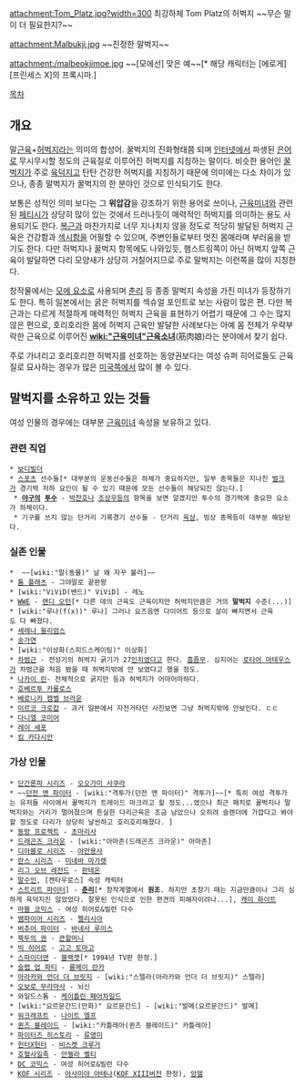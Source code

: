 attachment:Tom_Platz.jpg?width=300
최강하체 Tom Platz의 허벅지 ~~무슨 말이 더 필요한지?~~

attachment:Malbukji.jpg
~~진정한 말벅지~~

attachment:/malbeokjimoe.jpg
~~[모에선] 맞은 예~~[* 해당 캐릭터는 [에로게] [프린세스 X]의 프록시마.]

[[목차]]
== 개요 ==
말[[근육]]+[[허벅지]]라는 의미의 합성어. 꿀벅지의 진화형태쯤 되며 [[인터넷]]에서 파생된 [[은어]]로 무시무시할 정도의 근육질로 이루어진 허벅지를 지칭하는 말이다. 비슷한 용어인 [[꿀벅지]]가 주로 [[육덕]]지고 탄탄 건강한 허벅지를 지칭하기 때문에 의미에는 다소 차이가 있으나, 종종 말벅지가 꿀벅지의 한 분야인 것으로 인식되기도 한다.

보통은 성적인 의미 보다는 그 '''위압감'''을 강조하기 위한 용어로 쓰이나, [[근육미녀]]와 관련된 [[페티시]]가 상당히 많이 있는 것에서 드러나듯이 매력적인 허벅지를 의미하는 용도 사용되기도 한다. [[복근]]과 마찬가지로 너무 지나치지 않을 정도로 적당히 발달된 허벅지 근육은 건강함과 [[섹시]]함을 어필할 수 있으며, 주변인들로부터 멋진 몸매라며 부러움을 받기도 한다. 다만 허벅지나 꿀벅지 항목에도 나와있듯, 햄스트링쪽이 아닌 허벅지 앞쪽 근육이 발달하면 다리 모양새가 상당히 거칠어지므로 주로 말벅지는 이런쪽을 많이 지칭한다.

창작물에서는 [[모에 요소]]로 사용되며 [[춘리]] 등 종종 말벅지 속성을 가진 미녀가 등장하기도 한다. 특히 일본에서는 굵은 허벅지를 섹슈얼 포인트로 보는 사람이 많은 편. 다만 복근과는 다르게 적절하게 매력적인 허벅지 근육을 표현하기 어렵기 때문에 그 수는 많지 않은 편으로, 호리호리한 몸에 허벅지 근육만 발달한 사례보다는 아예 몸 전체가 우락부락한 근육으로 이루어진 '''[[wiki:"근육미녀"근육소녀]]'''(筋肉娘)라는 분야에서 찾기 쉽다.

주로 가녀리고 호리호리한 허벅지를 선호하는 동양권보다는 여성 슈퍼 히어로들도 근육질로 묘사하는 경우가 많은 [[미국]]쪽에서 많이 볼 수 있다.

== 말벅지를 소유하고 있는 것들 ==
여성 인물의 경우에는 대부분 [[근육미녀]] 속성을 보유하고 있다.

=== 관련 직업 ===
 * [[보디빌더]]
 * [[스포츠]] 선수들[* 대부분의 운동선수들은 하체가 중요하지만, 일부 종목들은 지나친 [[벌크]]가 경기력 저하 요인이 될 수 있기 때문에 모든 선수들이 해당되진 않는다.]
  * '''[[야구]]의 [[투수]]''' - [[박찬호]]나 [[조상우]]등의 항목을 보면 알겠지만 투수의 경기력에 중요한 요소가 하체이다.
  * 기구를 쓰지 않는 단거리 기록경기 선수들 - 단거리 [[육상]], 빙상 종목등이 대부분 해당된다. 

=== 실존 인물 ===
 *  ~~[wiki:"말(동물)" 날 왜 자꾸 불러]~~
 * [[톰 플래츠]] - 그야말로 끝판왕
 * [wiki:"ViViD(밴드)" ViViD] - 레노
 * [[WWE]] - [[랜디 오턴]][* 다른 데의 근육도 근육이지만 허벅지만큼은 거의 '''말벅지''' 수준(...)]
 * [wiki:"루나(f(x))" 루나] 그러나 요즈음엔 다이어트 등으로 살이 빠지면서 근육도 다 빠졌다.
 * [[세레나 윌리엄스]]
 * [[송가연]]
 * [wiki:"이상화(스피드스케이팅)" 이상화]
 * [[차범근]] - 전성기의 허벅지 굵기가 27[[인치]]였다고 한다. [[흠좀무]]. 심지어는 [[로타어 마테우스]]가 차범근을 처음 봤을 때 허벅지밖에 안 보였다고 했을 정도.
 * [[나카이 린]]- 전체적으로 굵지만 등과 허벅지가 어마어마하다.
 * [[호베르투 카를로스]]
 * [[베로니카 캠벨 브라운]]
 * [[미르코 크로캅]] - 과거 일본에서 자전거타던 사진보면 그냥 허벅지밖에 안보인다. ㄷㄷ
 * [[다니엘 코미어]]
 * [[레이 세포]]
 * [[킴 카다시안]]
=== 가상 인물 ===
 * [[단간론파 시리즈]] - [[오오가미 사쿠라]]
 * ~~[[던전 앤 파이터]] - [wiki:"격투가(던전 앤 파이터)" 격투가]~~[* 특히 여성 격투가는 유저들 사이에서 꿀벅지가 트레이드 마크라고 할 정도...였으나 최근 패치로 꿀벅지나 말벅지와는 거리가 멀어졌으며 튼실한 다리근육은 조금 남았으나 오히려 슬렌더에 가깝다고 봐야할 정도로 다리가 상당히 날씬하고 호리호리해졌다. ]
 * [[동방 프로젝트]] - [[초마리사]]
 * [[드래곤즈 크라운]] - [wiki:"아마존(드래곤즈 크라운)" 아마존]
 * [[디아블로 시리즈]] - [[야만용사]]
 * [[란스 시리즈]] - [[미네바 마가렛]]
 * [[리그 오브 레전드]] - [[판테온(리그 오브 레전드)|판테온]]
 * [[말(동물)|말]][[수인]], [켄타우로스] 속성 캐릭터
 * [[스트리트 파이터]]] - '''[[춘리]]'''[* 창작계열에서 '''원조'''. 하지만 초창기 때는 지금만큼이나 그리 심하게 육덕지진 않았었다. 잘못된 인식으로 인한 편견의 피해자이려나...], [[캐미 화이트]]
 * [[마블 코믹스]] - 여성 히어로&빌런 다수
 * [[뱀파이어 시리즈]] - [[펠리시아]]
 * [[버추어 파이터]] - [[바네사 루이스]]
 * [[북두의 권]] - [[큰할머니]]
 * [[빅 히어로]] - [[고고(빅 히어로)|고고 토마고]]
 * [[스파이더맨]] - [[블랙캣]][* 1994년 TV판 한정.]
 * [[슬랩 업 파티]] - [[륭메이 란카]]
 * [[아라카와 언더 더 브릿지]] - [wiki:"스텔라(아라카와 언더 더 브릿지)" 스텔라]
 * [[오보로 무라마사]] - 뇌신
 * 와일드스톰 - [[케이틀린 페어차일드]]
 * [wiki:"요르문간드(만화)" 요르문간드] - [wiki:"발메(요르문간드)" 발메]
 * [[워크래프트]] - [[나이트 엘프]]
 * [[퀸즈 블레이드]] - [wiki:"카틀레아(퀸즈 블레이드)" 카틀레아]
 * [[파이터즈 히스토리]] - [[류영미]]
 * [[헌터X헌터]] - [[비스켓 크루거]]
 * [[호혈사일족]] - [[안젤라 벨티]]
 * [[DC 코믹스]] - 여성 히어로&빌런 다수
 * [[KOF 시리즈]] - [[아사미야 아테나]]([[KOF XIII]]버전 한정), [[앙헬]]
